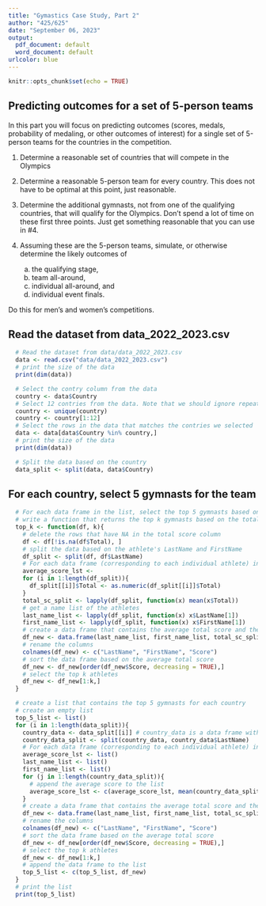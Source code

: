---
title: "Gymastics Case Study, Part 2"
author: "425/625"
date: "September 06, 2023"
output:
  pdf_document: default
  word_document: default
urlcolor: blue
---

```{r setup, include=FALSE}
knitr::opts_chunk$set(echo = TRUE)
```

## Predicting outcomes for a set of 5-person teams

In this part you will focus on predicting outcomes (scores, medals, probability of medaling, or other outcomes of interest) for a single set of 5-person teams for the countries in the competition.  

1. Determine a reasonable set of countries that will compete in the Olympics
2. Determine a reasonable 5-person team for every country. This does not have to be optimal at this point, just reasonable.  
3. Determine the additional gymnasts, not from one of the qualifying countries, that will qualify for the Olympics. Don't spend a lot of time on these first three points. Just get something reasonable that you can use in #4.
4. Assuming these are the 5-person teams, simulate, or otherwise determine the likely outcomes of 

    a. the qualifying stage, 
    b. team all-around, 
    c. individual all-around, and 
    d. individual event finals. 

Do this for men's and women's competitions. 

## Read the dataset from data_2022_2023.csv
  
```{r}
  # Read the dataset from data/data_2022_2023.csv
  data <- read.csv("data/data_2022_2023.csv")
  # print the size of the data
  print(dim(data))

  # Select the contry column from the data
  country <- data$Country
  # Select 12 contries from the data. Note that we should ignore repeated entries.
  country <- unique(country)
  country <- country[1:12]
  # Select the rows in the data that matches the contries we selected
  data <- data[data$Country %in% country,]
  # print the size of the data
  print(dim(data))

  # Split the data based on the country
  data_split <- split(data, data$Country)
```

## For each country, select 5 gymnasts for the team

```{r}
  # For each data frame in the list, select the top 5 gymnasts based on the total score
  # write a function that returns the top k gymnasts based on the total score
  top_k <- function(df, k){
    # delete the rows that have NA in the total score column
    df <- df[!is.na(df$Total), ]
    # split the data based on the athlete's LastName and FirstName
    df_split <- split(df, df$LastName)
    # For each data frame (corresponding to each individual athlete) in the list, calculate the average total score
    average_score_lst <- 
    for (i in 1:length(df_split)){
      df_split[[i]]$Total <- as.numeric(df_split[[i]]$Total)
    }
    total_sc_split <- lapply(df_split, function(x) mean(x$Total))
    # get a name list of the athletes
    last_name_list <- lapply(df_split, function(x) x$LastName[1])
    first_name_list <- lapply(df_split, function(x) x$FirstName[1])
    # create a data frame that contains the average total score and the name of the athlete, the data frame should contains 3 columns with the name "LastName", "FirstName", and "Score"
    df_new <- data.frame(last_name_list, first_name_list, total_sc_split)
    # rename the columns
    colnames(df_new) <- c("LastName", "FirstName", "Score")
    # sort the data frame based on the average total score
    df_new <- df_new[order(df_new$Score, decreasing = TRUE),]
    # select the top k athletes
    df_new <- df_new[1:k,]
  }
```

```{r}
  # create a list that contains the top 5 gymnasts for each country
  # create an empty list
  top_5_list <- list()
  for (i in 1:length(data_split)){
    country_data <- data_split[[i]] # country_data is a data frame with multiple gymnasts
    country_data_split <- split(country_data, country_data$LastName)
    # For each data frame (corresponding to each individual athlete) in the list, calculate the average total score
    average_score_lst <- list()
    last_name_list <- list()
    first_name_list <- list()
    for (j in 1:length(country_data_split)){
      # append the average score to the list
      average_score_lst <- c(average_score_lst, mean(country_data_split[[j]]$Total))
    }
    # create a data frame that contains the average total score and the name of the athlete, the data frame should contains 3 columns with the name "LastName", "FirstName", and "Score"
    df_new <- data.frame(last_name_list, first_name_list, total_sc_split)
    # rename the columns
    colnames(df_new) <- c("LastName", "FirstName", "Score")
    # sort the data frame based on the average total score
    df_new <- df_new[order(df_new$Score, decreasing = TRUE),]
    # select the top k athletes
    df_new <- df_new[1:k,]
    # append the data frame to the list
    top_5_list <- c(top_5_list, df_new)
  }
  # print the list
  print(top_5_list)
```